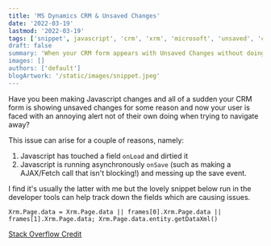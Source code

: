 ```yaml
---
title: 'MS Dynamics CRM & Unsaved Changes'
date: '2022-03-19'
lastmod: '2022-03-19'
tags: ['snippet', javascript', 'crm', 'xrm', 'microsoft', 'unsaved', 'changes']
draft: false
summary: 'When your CRM form appears with Unsaved Changes without doing anything.'
images: []
authors: ['default']
blogArtwork: '/static/images/snippet.jpeg'
---
```


Have you been making Javascript changes and all of a sudden your CRM form is showing unsaved changes for some reason
and now your user is faced with an annoying alert not of their own doing when trying to navigate away?

This issue can arise for a couple of reasons, namely:

1. Javascript has touched a field `onLoad` and dirtied it
2. Javascript is running asynchronously `onSave` (such as making a AJAX/Fetch call that isn't blocking!)
   and messing up the save event.

I find it's usually the latter with me but the lovely snippet below run in the developer tools can
help track down the fields which are causing issues.

`Xrm.Page.data = Xrm.Page.data || frames[0].Xrm.Page.data || frames[1].Xrm.Page.data; Xrm.Page.data.entity.getDataXml() `

[Stack Overflow Credit](https://stackoverflow.com/questions/47926862/how-to-list-all-crm-fields-which-are-dirty-in-console)
